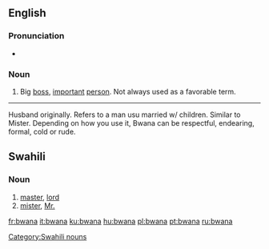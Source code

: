 ==English==

===Pronunciation===
* {{rhymes|ɑːnə}}

===Noun===
{{en-noun}}

# {{slang}} Big [[boss]], [[important]] [[person]]. Not always used as a favorable term.

----
Husband originally. Refers to a man usu married w/ children. Similar to Mister.
Depending on how you use it, Bwana can be respectful, endearing, formal, cold or rude.

==Swahili==

===Noun===
{{sw-noun||ma|bwana}}

# [[master]], [[lord]]
# [[mister]], [[Mr.]]

[[Category:Swahili nouns]]

[[fr:bwana]]
[[it:bwana]]
[[ku:bwana]]
[[hu:bwana]]
[[pl:bwana]]
[[pt:bwana]]
[[ru:bwana]]